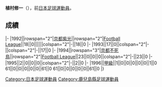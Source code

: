 {{Infobox football biography
|name=植村修一
|image=
|fullname=植村修一
|birth_date={{Birth date and age|1966|12|3}}
|cityofbirth=[[長崎縣|長崎縣]]
|countryofbirth=[[日本|日本]]
|position=[[守門員_(足球)|守門員]]
|currentclub=
|years=?<br/>1992-1996
|clubs=[[名古屋鯨魚|豊田自動車]]<br/>[[京都不死鳥|京都紫光/京都不死鳥]]
|caps(goals)=
|nationalyears=
|nationalteam=
|nationalcaps(goals)=
}}
'''植村修一'''（{{Bd|1966年|12月3日||}}），前[[日本|日本]][[足球|足球]][[運動員|運動員]]。

==成績==
{{Football player club statistics 1|YYN}}
{{Football player club statistics 2|JPN|YYN}}
|-
|1992||rowspan="2"|[[京都不死鳥|京都紫光]]||rowspan="2"|[[Japan_Football_League|Football League]]||18||0||||||colspan="2"|-||18||0
|-
|1993||17||0||colspan="2"|-||colspan="2"|-||17||0
|-
|1994||rowspan="3"|[[京都不死鳥|京都不死鳥]]||rowspan="2"|[[Japan_Football_League|Football League]]||23||0||0||0||colspan="2"|-||23||0
|-
|1995||2||0||0||0||colspan="2"|-||2||0
|-
|1996||[[日本職業足球甲級聯賽|甲級]]||1||0||0||0||0||0||1||0
{{Football player club statistics 3|1|JPN}}61||0||0||0||0||0||61||0
{{Football player club statistics 5}}61||0||0||0||0||0||61||0
|}

{{Japan-sport-bio-stub}}
{{Soccer-player-stub}}
[[Category:日本足球運動員|Category:日本足球運動員]]
[[Category:鹿兒島縣足球運動員|Category:鹿兒島縣足球運動員]]